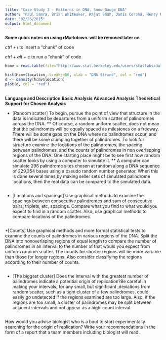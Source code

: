 ```yaml
---
title: "Case Study 3 - Patterns in DNA, Snow Gauge DNA"
author: "Paul Samra, Brian Whiteaker, Rajat Shah, Janis Corona, Henry Qiu"
date: "02/26/2015"
output: html_document
---
```


**Some quick notes on using rMarkdown.  will be removed later on**

*ctrl + i* to insert a "chunk" of code

*ctrl + alt + c* to run a "chunk" of code

```r
hcmv = read.table(file="http://www.stat.berkeley.edu/users/statlabs/data/hcmv.data", header=T)

hist(hcmv$location, breaks=50, xlab = "DNA Strand", col = "red")
d <- density(hcmv$location)
plot(d, col = "red")
     
```
**Language and Description** 
**Basic Analysis**
**Advanced Analysis**
**Theoretical Support for Chosen Analysis** 

* [Random scatter] To begin, pursue the point of view that structure in the data is
indicated by departures from a uniform scatter of palindromes across the DNA.
** Of course, a random uniform scatter, does not mean that the
palindromes will be equally spaced as milestones on a freeway. There
will be some gaps on the DNA where no palindromes occur, and there
will be some clumping together of palindromes.
To look for structure examine the locations of the palindromes, the spacing between
palindromes, and the counts of palindromes in non overlapping regions of the DNA.
One starting place might be to see first how random scatter looks by using a
computer to simulate it.
** A computer can simulate 296 palindrome sites chosen at random along
a DNA sequence of 229,354 bases using a pseudo random number
generator. When this is done several times,by making seller sets of
simulated palindrome locations, then the real data can be compared to
the simulated data.

```r

```


* [Locations and spacings] Use graphical methods to examine the spacings between
consecutive palindromes and sum of consecutive pairs, triplets, etc, spacings.
Compare what you find to what would you expect to find in a random scatter. Also,
use graphical methods to compare locations of the palindromes.

```r

```

*[Counts] Use graphical methods and more formal statistical tests to examine the
counts of palindromes in various regions of the DNA. Split the DNA into nonoverlaping
regions of equal length to compare the number of palindromes in an interval to the
number of that would you expect from uniform random scatter. The counts for shorter
regions will be more variable than those for longer regions. Also consider classifying
the regions according to their number of counts.

```r

```

* [The biggest cluster] Does the interval with the greatest number of palindromes
indicate a potential origin of replication?Be careful in making your intervals, for any
small, but significant ,deviations from random scatter, such as a tight cluster of a few
palindromes, could easily go undetected if the regions examined are too large. Also, if
the regions are too small, a cluster of palindromes may be split between adjacent
intervals and not appear as a high-count interval.

```r

```

How would you advise biologist who is a bout to start experimentally
searching for the origin of replication? Write your recommendations
in the form of a report that a team members including biologist will
read.